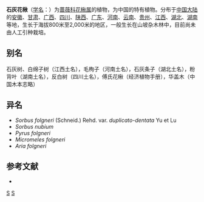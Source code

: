 {{Speciesbox
| image = Sorbus folgneri - Mingyueshan 2019.06.02 11-59-37.jpg
| genus = Sorbus
| species = folgneri
| authority = (Schneid.) Rehd.
}}

'''石灰花楸'''（[[学名|学名]]：{{lang|la|''Sorbus folgneri''}}）为[[蔷薇科|蔷薇科]][[花楸属|花楸属]]的植物，为中国的特有植物。分布于[[中国大陆|中国大陆]]的[[安徽|安徽]]、[[甘肃|甘肃]]、[[广西|广西]]、[[四川|四川]]、[[陕西|陕西]]、[[广东|广东]]、[[河南|河南]]、[[云南|云南]]、[[贵州|贵州]]、[[江西|江西]]、[[湖北|湖北]]、[[湖南|湖南]]等地，生长于海拔800米至2,000米的地区，一般生长在山坡杂木林中，目前尚未由人工引种栽培。

== 别名 ==
石灰树、白绵子树（江西土名），毛栒子（河南土名），石灰条子（湖北土名），粉背叶（湖南土名），反白树（四川土名），傅氏花楸（经济植物手册），华盖木（中国木本志略）

== 异名 ==
* ''Sorbus folgneri'' (Schneid.) Rehd. var. ''duplicato-dentata'' Yu et Lu
* ''Sorbus nubium''
* ''Pyrus folgneri''
* ''Micromeles folgneri''
* ''Aria folgneri''

== 参考文献 ==
<div class="references-small">
* {{cite web| url =http://www.bioinfo.cn/db05/KmzwSpecies.php?action=view&id=19532| title =石灰花楸| work =《中国高等植物数据库全库》| publisher =中国科学院微生物研究所| author =昆明植物研究所| accessdate =2009-02-25| archive-date =2018-06-28| archive-url =https://web.archive.org/web/20180628204035/http://www.bioinfo.cn/db05/KmzwSpecies.php?action=view| dead-url =yes}}
</div>
{{Taxonbar|from=Q15230678}}

[[Category:花楸属|S]]
[[Category:中国特有植物|S]]